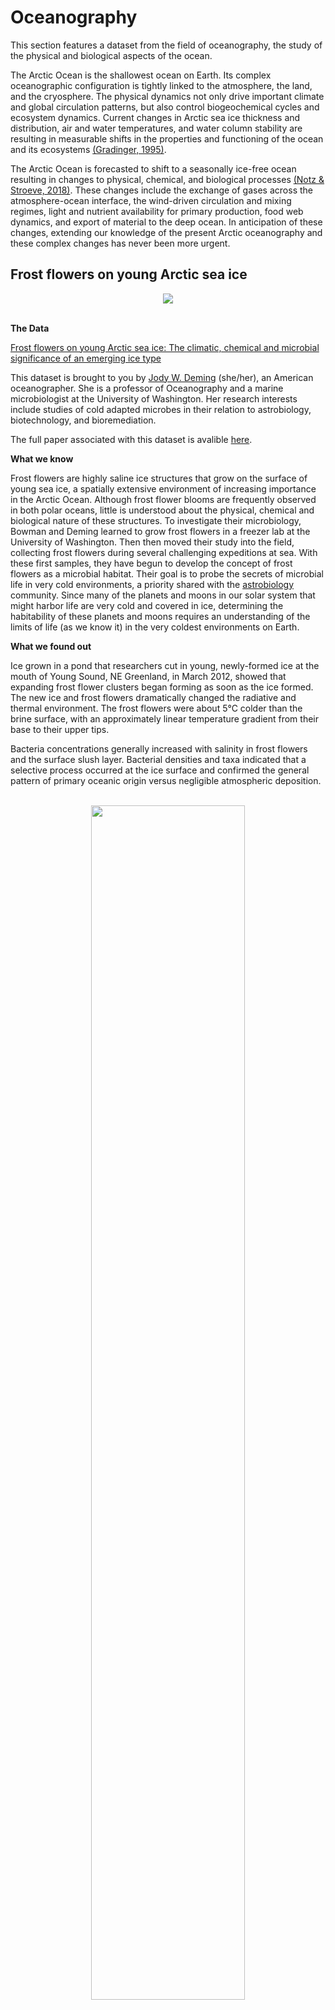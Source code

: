 # **Oceanography** {-#ocean} 

This section features a dataset from the field of oceanography, the study of the physical and biological aspects of the ocean. 

The Arctic Ocean is the shallowest ocean on Earth. Its complex oceanographic configuration is tightly linked to the atmosphere, the land, and the cryosphere. The physical dynamics not only drive important climate and global circulation patterns, but also control biogeochemical cycles and ecosystem dynamics. Current changes in Arctic sea ice thickness and distribution, air and water temperatures, and water column stability are resulting in measurable shifts in the properties and functioning of the ocean and its ecosystems [(Gradinger, 1995)](https://doi.org/10.1029/2017EO064803). 

The Arctic Ocean is forecasted to shift to a seasonally ice-free ocean resulting in changes to physical, chemical, and biological processes [(Notz & Stroeve, 2018)](https://doi.org/10.1007/s40641-018-0113-2). These changes include the exchange of gases across the atmosphere-ocean interface, the wind-driven circulation and mixing regimes, light and nutrient availability for primary production, food web dynamics, and export of material to the deep ocean. In anticipation of these changes, extending our knowledge of the present Arctic oceanography and these complex changes has never been more urgent. 

## Frost flowers on young Arctic sea ice {-#section}

<center>
![](images/frostflowers.jpg)
</center>
<br>
<p>
**The Data**

[Frost flowers on young Arctic sea ice: The climatic, chemical and microbial significance of an emerging ice type](https://arcticdata.io/catalog/view/doi%3A10.18739%2FA2N036)

This dataset is brought to you by [ Jody W. Deming](https://www.ocean.washington.edu/story/Jody_Deming_Ecosystem) (she/her), an American oceanographer. She is a professor of Oceanography and a marine microbiologist at the University of Washington. Her research interests include studies of cold adapted microbes in their relation to astrobiology, biotechnology, and bioremediation.

The full paper associated with this dataset is avalible [here](https://agupubs.onlinelibrary.wiley.com/doi/full/10.1002/2014JD021736).

**What we know**

Frost flowers are highly saline ice structures that grow on the surface of young sea ice, a spatially extensive environment of increasing importance in the Arctic Ocean. Although frost flower blooms are frequently observed in both polar oceans, little is understood about the physical, chemical and biological nature of these structures. To investigate their microbiology, Bowman and Deming learned to grow frost flowers in a freezer lab at the University of Washington. Then then moved their study into the field, collecting frost flowers during several challenging expeditions at sea. With these first samples, they have begun to develop the concept of frost flowers as a microbial habitat. Their goal is to probe the secrets of microbial life in very cold environments, a priority shared with the [astrobiology](https://astrobiology.nasa.gov/about/) community. Since many of the planets and moons in our solar system that might harbor life are very cold and covered in ice, determining the habitability of these planets and moons requires an understanding of the limits of life (as we know it) in the very coldest environments on Earth.

**What we found out**

Ice grown in a pond that researchers cut in young, newly-formed ice at the mouth of Young Sound, NE Greenland, in March 2012, showed that expanding frost flower clusters began forming as soon as the ice formed. The new ice and frost flowers dramatically changed the radiative and thermal environment. The frost flowers were about 5°C colder than the brine surface, with an approximately linear temperature gradient from their base to their upper tips. 

Bacteria concentrations generally increased with salinity in frost flowers and the surface slush layer. Bacterial densities and taxa indicated that a selective process occurred at the ice surface and confirmed the general pattern of primary oceanic origin versus negligible atmospheric deposition.
</p>
<center>
<br>
![](images/flowersdata.jpg){width="70%"}
</center>
<br>
<p>
*Daneborg field station at the NE Greenland coast showing (a) the location of the Young Sound fjord and (b) the newly formed ice in the polynya at the mouth of the fjord where (c) the frost flower pond was constructed. Figure from  Barber et al. 2014.*
</p>
<center>
<br>
![](images/frostflowers2.jpg){width="70%"}
</center>
<br>
<p>
*What the frost flowers looked like a) when the pond ice was first cut and b) after 3 hours into the experiment, and c) a close up after 48 hours. Figure from  Barber et al. 2014.*